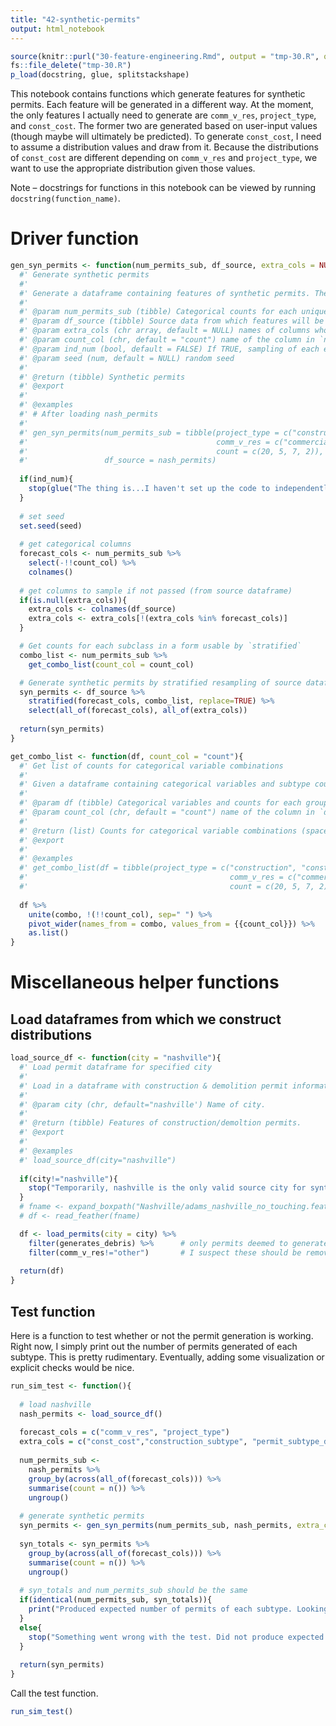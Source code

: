 ```yaml
---
title: "42-synthetic-permits"
output: html_notebook
---
```


```r
source(knitr::purl("30-feature-engineering.Rmd", output = "tmp-30.R", quiet=TRUE))
fs::file_delete("tmp-30.R")
p_load(docstring, glue, splitstackshape)
```

This notebook contains functions which generate features for synthetic permits. Each feature will be generated in a different way. At the moment, the only features I actually need to generate are `comm_v_res`, `project_type`, and `const_cost`. The former two are generated based on user-input values (though maybe will ultimately be predicted). To generate `const_cost`, I need to assume a distribution values and draw from it. Because the distributions of `const_cost` are different depending on `comm_v_res` and `project_type`, we want to use the appropriate distribution given those values.

Note -- docstrings for functions in this notebook can be viewed by running `docstring(function_name)`.

# Driver function

```r
gen_syn_permits <- function(num_permits_sub, df_source, extra_cols = NULL, count_col = "count", ind_num = FALSE, seed = NULL){
  #' Generate synthetic permits
  #'
  #' Generate a dataframe containing features of synthetic permits. The tibble `num_permits_sub` defines specific subtypes of interest and the number of desired permits for each subtype. The extra columns in `extra_cols` are generated via stratified bootstrap resampling of values in `df_source` (i.e., separately for each subtype defined in `num_permits_sub`).
  #'
  #' @param num_permits_sub (tibble) Categorical counts for each unique combination of subtypes
  #' @param df_source (tibble) Source data from which features will be sampled
  #' @param extra_cols (chr array, default = NULL) names of columns whose values will be generated via bootstrap resampling of `df_source`. If NULL all columns in `df_source` will be used.
  #' @param count_col (chr, default = "count") name of the column in `num_permits_sub` containing counts of each subtype. Assumed/default name is "count".
  #' @param ind_num (bool, default = FALSE) If TRUE, sampling of each extra column in `extra_cols` is done independently. If FALSE, entire rows of `df_source` are sampled, roughly preserving correlations. Default is FALSE
  #' @param seed (num, default = NULL) random seed
  #'
  #' @return (tibble) Synthetic permits
  #' @export
  #'
  #' @examples
  #' # After loading nash_permits
  #' 
  #' gen_syn_permits(num_permits_sub = tibble(project_type = c("construction", "construction", "demolition", "demolition"),
  #'                                          comm_v_res = c("commercial", "residential", "commercial", "residential"),
  #'                                          count = c(20, 5, 7, 2)),
  #'                 df_source = nash_permits)
  
  if(ind_num){
    stop(glue("The thing is...I haven't set up the code to independently bootstrap numerical columns."))
  }
  
  # set seed
  set.seed(seed)
  
  # get categorical columns
  forecast_cols <- num_permits_sub %>% 
    select(-!!count_col) %>% 
    colnames()
  
  # get columns to sample if not passed (from source dataframe)
  if(is.null(extra_cols)){
    extra_cols <- colnames(df_source)
    extra_cols <- extra_cols[!(extra_cols %in% forecast_cols)]
  }

  # Get counts for each subclass in a form usable by `stratified`
  combo_list <- num_permits_sub %>% 
    get_combo_list(count_col = count_col)

  # Generate synthetic permits by stratified resampling of source dataframe
  syn_permits <- df_source %>% 
    stratified(forecast_cols, combo_list, replace=TRUE) %>% 
    select(all_of(forecast_cols), all_of(extra_cols))
  
  return(syn_permits)
}
```


```r
get_combo_list <- function(df, count_col = "count"){
  #' Get list of counts for categorical variable combinations
  #'
  #' Given a dataframe containing categorical variables and subtype counts (i.e., the output of `group_by(a, b)` followed by `summarise(count=n()`), return a named list where the names are the space-separated concatenations of the values in the grouped variables and the vaue is the counts. This list is useful for stratified resampling via `splitstackshape::stratified`.
  #'
  #' @param df (tibble) Categorical variables and counts for each grouped combo of variables.
  #' @param count_col (chr, default = "count") name of the column in `df` containing counts of each subtype.
  #'
  #' @return (list) Counts for categorical variable combinations (space-separated concatentations)
  #' @export
  #'
  #' @examples
  #' get_combo_list(df = tibble(project_type = c("construction", "construction", "demolition", "demolition"),
  #'                                             comm_v_res = c("commercial", "residential", "commercial", "residential"),
  #'                                             count = c(20, 5, 7, 2)))
  
  df %>% 
    unite(combo, !(!!count_col), sep=" ") %>% 
    pivot_wider(names_from = combo, values_from = {{count_col}}) %>% 
    as.list()
}
```


# Miscellaneous helper functions

## Load dataframes from which we construct distributions

```r
load_source_df <- function(city = "nashville"){
  #' Load permit dataframe for specified city
  #'
  #' Load in a dataframe with construction & demolition permit information, given the name of a valid city. If an invalid name is supplied no dataframe is loaded.
  #'
  #' @param city (chr, default="nashville') Name of city.
  #'
  #' @return (tibble) Features of construction/demoltion permits.
  #' @export 
  #'
  #' @examples
  #' load_source_df(city="nashville")
  
  if(city!="nashville"){
    stop("Temporarily, nashville is the only valid source city for synthetic permit generation")
  }
  # fname <- expand_boxpath("Nashville/adams_nashville_no_touching.feather")
  # df <- read_feather(fname)

  df <- load_permits(city = city) %>%
    filter(generates_debris) %>%      # only permits deemed to generate debris
    filter(comm_v_res!="other")       # I suspect these should be removed
    
  return(df)
}
```


## Test function
Here is a function to test whether or not the permit generation is working. Right now, I simply print out the number of permits generated of each subtype. This is pretty rudimentary. Eventually, adding some visualization or explicit checks would be nice.

```r
run_sim_test <- function(){
  
  # load nashville
  nash_permits <- load_source_df()
  
  forecast_cols = c("comm_v_res", "project_type")
  extra_cols = c("const_cost","construction_subtype", "permit_subtype_description", "council_dist")
  
  num_permits_sub <- 
    nash_permits %>% 
    group_by(across(all_of(forecast_cols))) %>% 
    summarise(count = n()) %>% 
    ungroup()
  
  # generate synthetic permits
  syn_permits <- gen_syn_permits(num_permits_sub, nash_permits, extra_cols = extra_cols)
  
  syn_totals <- syn_permits %>% 
    group_by(across(all_of(forecast_cols))) %>% 
    summarise(count = n()) %>% 
    ungroup()
  
  # syn_totals and num_permits_sub should be the same
  if(identical(num_permits_sub, syn_totals)){
    print("Produced expected number of permits of each subtype. Looking good!")
  }
  else{
    stop("Something went wrong with the test. Did not produce expected number of permits of each subtype.")
  }
  
  return(syn_permits)
}
```


Call the test function.
```r
run_sim_test()
```


